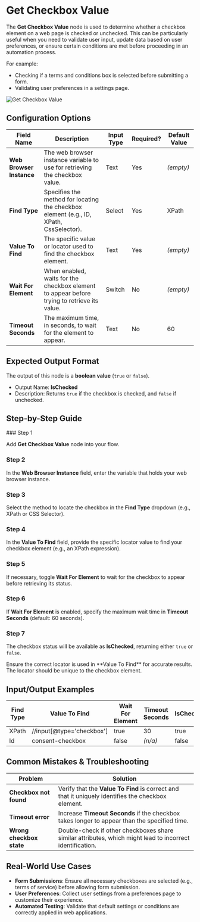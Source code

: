 
# Get Checkbox Value

The **Get Checkbox Value** node is used to determine whether a checkbox element on a web page is checked or unchecked. This can be particularly useful when you need to validate user input, update data based on user preferences, or ensure certain conditions are met before proceeding in an automation process.

For example:

- Checking if a terms and conditions box is selected before submitting a form.
- Validating user preferences in a settings page.

![Get Checkbox Value](./get-checkbox-value.png)

## Configuration Options

| Field Name               | Description                                                                                 | Input Type | Required? | Default Value |
| ------------------------ | ------------------------------------------------------------------------------------------- | ---------- | --------- | ------------- |
| **Web Browser Instance** | The web browser instance variable to use for retrieving the checkbox value.                 | Text       | Yes       | _(empty)_     |
| **Find Type**            | Specifies the method for locating the checkbox element (e.g., ID, XPath, CssSelector).      | Select     | Yes       | XPath         |
| **Value To Find**        | The specific value or locator used to find the checkbox element.                            | Text       | Yes       | _(empty)_     |
| **Wait For Element**     | When enabled, waits for the checkbox element to appear before trying to retrieve its value. | Switch     | No        | _(empty)_     |
| **Timeout Seconds**      | The maximum time, in seconds, to wait for the element to appear.                            | Text       | No        | 60            |

## Expected Output Format

The output of this node is a **boolean value** (`true` or `false`).

- Output Name: **IsChecked**
- Description: Returns `true` if the checkbox is checked, and `false` if unchecked.

## Step-by-Step Guide

<Steps>
### Step 1

Add **Get Checkbox Value** node into your flow.

### Step 2

In the **Web Browser Instance** field, enter the variable that holds your web browser instance.

### Step 3

Select the method to locate the checkbox in the **Find Type** dropdown (e.g., XPath or CSS Selector).

### Step 4

In the **Value To Find** field, provide the specific locator value to find your checkbox element (e.g., an XPath expression).

### Step 5

If necessary, toggle **Wait For Element** to wait for the checkbox to appear before retrieving its status.

### Step 6

If **Wait For Element** is enabled, specify the maximum wait time in **Timeout Seconds** (default: 60 seconds).

### Step 7

The checkbox status will be available as **IsChecked**, returning either `true` or `false`.

</Steps>

<Callout type="info" title="Tip">
  Ensure the correct locator is used in **Value To Find** for accurate results.
  The locator should be unique to the checkbox element.
</Callout>

## Input/Output Examples

| Find Type | Value To Find             | Wait For Element | Timeout Seconds | IsChecked | Output Type |
| --------- | ------------------------- | ---------------- | --------------- | --------- | ----------- |
| XPath     | //input[@type='checkbox'] | true             | 30              | true      | Boolean     |
| Id        | consent-checkbox          | false            | _(n/a)_         | false     | Boolean     |

## Common Mistakes & Troubleshooting

| Problem                  | Solution                                                                                                 |
| ------------------------ | -------------------------------------------------------------------------------------------------------- |
| **Checkbox not found**   | Verify that the **Value To Find** is correct and that it uniquely identifies the checkbox element.       |
| **Timeout error**        | Increase **Timeout Seconds** if the checkbox takes longer to appear than the specified time.             |
| **Wrong checkbox state** | Double-check if other checkboxes share similar attributes, which might lead to incorrect identification. |

## Real-World Use Cases

- **Form Submissions**: Ensure all necessary checkboxes are selected (e.g., terms of service) before allowing form submission.
- **User Preferences**: Collect user settings from a preferences page to customize their experience.
- **Automated Testing**: Validate that default settings or conditions are correctly applied in web applications.
